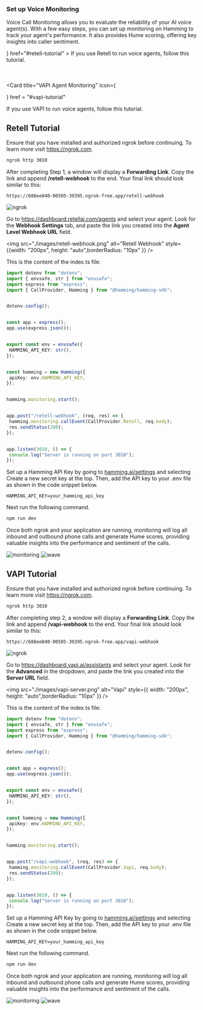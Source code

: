 ### Set up Voice Monitoring

Voice Call Monitoring allows you to evaluate the reliability of your AI voice agent(s). With a few easy steps, you can set up monitoring on Hamming to track your agent's performance. It also provides Hume scoring, offering key insights into caller sentiment.


<CardGroup cols={2}>
  <Card 
  title="Retell Agent Monitoring" 
  icon = {<svg width="50" height="50" viewBox="0 0 768 768" fill="none" xmlns="http://www.w3.org/2000/svg">
<rect width="50" height="50" fill="none"/>
<path fill-rule="evenodd" clip-rule="evenodd" d="M319.132 221.838C340.626 221.838 358.051 204.413 358.051 182.919C358.051 161.425 340.626 144 319.132 144C297.637 144 280.213 161.425 280.213 182.919C280.213 204.413 297.637 221.838 319.132 221.838ZM478.632 384C503.175 372.719 520.216 347.917 520.216 319.136C520.216 279.729 488.271 247.784 448.865 247.784C420.085 247.784 395.284 264.824 384.002 289.366C372.72 264.824 347.919 247.784 319.138 247.784C279.732 247.784 247.787 279.729 247.787 319.136C247.787 347.917 264.829 372.719 289.372 384C264.829 395.282 247.787 420.083 247.787 448.865C247.787 488.271 279.732 520.216 319.138 520.216C347.919 520.216 372.72 503.176 384.002 478.635C395.284 503.176 420.085 520.216 448.865 520.216C488.271 520.216 520.216 488.271 520.216 448.865C520.216 420.083 503.175 395.282 478.632 384ZM384.002 419.095C391.119 403.613 403.616 391.117 419.098 384C403.616 376.884 391.119 364.387 384.002 348.905C376.884 364.387 364.387 376.884 348.905 384C364.387 391.117 376.884 403.613 384.002 419.095ZM474.81 182.919C474.81 197.248 463.193 208.865 448.864 208.865C434.534 208.865 422.918 197.248 422.918 182.919C422.918 168.589 434.534 156.973 448.864 156.973C463.193 156.973 474.81 168.589 474.81 182.919ZM182.919 345.08C197.248 345.08 208.865 333.464 208.865 319.134C208.865 304.805 197.248 293.188 182.919 293.188C168.589 293.188 156.973 304.805 156.973 319.134C156.973 333.464 168.589 345.08 182.919 345.08ZM345.083 585.08C345.083 599.409 333.467 611.026 319.137 611.026C304.808 611.026 293.191 599.409 293.191 585.08C293.191 570.75 304.808 559.134 319.137 559.134C333.467 559.134 345.083 570.75 345.083 585.08ZM585.083 474.81C599.412 474.81 611.029 463.193 611.029 448.864C611.029 434.534 599.412 422.918 585.083 422.918C570.753 422.918 559.137 434.534 559.137 448.864C559.137 463.193 570.753 474.81 585.083 474.81ZM202.384 182.918C202.384 193.666 193.671 202.378 182.924 202.378C172.177 202.378 163.465 193.666 163.465 182.918C163.465 172.171 172.177 163.459 182.924 163.459C193.671 163.459 202.384 172.171 202.384 182.918ZM182.924 604.542C193.671 604.542 202.384 595.83 202.384 585.083C202.384 574.335 193.671 565.623 182.924 565.623C172.177 565.623 163.465 574.335 163.465 585.083C163.465 595.83 172.177 604.542 182.924 604.542ZM604.542 585.083C604.542 595.83 595.83 604.542 585.083 604.542C574.335 604.542 565.623 595.83 565.623 585.083C565.623 574.335 574.335 565.623 585.083 565.623C595.83 565.623 604.542 574.335 604.542 585.083ZM585.083 202.378C595.83 202.378 604.542 193.666 604.542 182.918C604.542 172.171 595.83 163.459 585.083 163.459C574.335 163.459 565.623 172.171 565.623 182.918C565.623 193.666 574.335 202.378 585.083 202.378ZM487.783 585.08C487.783 606.574 470.359 623.999 448.864 623.999C427.37 623.999 409.945 606.574 409.945 585.08C409.945 563.586 427.37 546.161 448.864 546.161C470.359 546.161 487.783 563.586 487.783 585.08ZM585.083 358.054C606.577 358.054 624.002 340.629 624.002 319.135C624.002 297.64 606.577 280.216 585.083 280.216C563.589 280.216 546.164 297.64 546.164 319.135C546.164 340.629 563.589 358.054 585.083 358.054ZM221.838 448.867C221.838 470.361 204.413 487.786 182.919 487.786C161.425 487.786 144 470.361 144 448.867C144 427.373 161.425 409.948 182.919 409.948C204.413 409.948 221.838 427.373 221.838 448.867Z" fill="white"/>
</svg>}
  href="#retell-tutorial"
>
If you use Retell to run voice agents, follow this tutorial.
  </Card>

  <Card 
  title="VAPI Agent Monitoring" 
  icon={<svg version="1.0" xmlns="http://www.w3.org/2000/svg"
 width="50" height="50" viewBox="0 0 1700.000000 2700.000000"
 preserveAspectRatio="xMidYMid meet">

<g transform="translate(0.000000,1284.000000) scale(0.100000,-0.100000)"
fill="#ffffff" stroke="none">
<path d="M2875 6140 c467 -39 962 -245 1277 -531 116 -104 318 -326 370 -405
117 -176 356 -643 677 -1319 216 -453 290 -607 651 -1342 248 -504 311 -597
453 -668 104 -52 171 -26 312 120 97 101 108 120 454 825 352 715 856 1718
944 1880 142 260 158 284 321 480 224 269 479 481 731 609 255 128 475 189
812 226 178 19 275 19 483 0 273 -25 398 -44 545 -81 224 -57 374 -125 550
-250 157 -112 202 -149 364 -302 272 -258 362 -374 501 -647 132 -258 168
-377 189 -622 14 -152 14 -391 1 -503 -16 -135 -84 -406 -140 -557 -82 -218
38 29 -1800 -3688 -2035 -4116 -2219 -4484 -2276 -4575 -174 -273 -428 -531
-713 -724 -109 -74 -354 -197 -460 -230 -211 -67 -553 -129 -706 -128 -130 0
-493 46 -619 78 -196 49 -514 192 -669 300 -253 177 -473 401 -637 650 -93
141 -391 740 -1387 2794 -140 289 -403 824 -583 1190 -180 366 -357 726 -393
800 -91 191 -944 1942 -1224 2515 -427 870 -505 1042 -558 1227 -56 192 -70
308 -70 593 0 249 10 368 40 476 9 30 25 90 36 134 12 44 39 121 60 172 21 51
39 99 39 106 0 8 15 38 34 65 18 28 36 62 40 76 17 68 238 355 383 497 194
190 303 271 525 391 266 143 506 241 748 305 288 76 409 87 695 63z"/>
</g>
</svg>}
  href = "#vapi-tutorial"
>
If you use VAPI to run voice agents, follow this tutorial.
</Card>


</CardGroup>



## Retell Tutorial

<Note> 

Ensure that you have installed and authorized ngrok before continuing. To learn more visit https://ngrok.com.

</Note>

<Steps>


 <Step title="Start ngrok" >

  ```bash
ngrok http 3010
```
 
  </Step>

<Step title="Set up Retell AI Webhook">

After completing Step 1, a window will display a **Forwarding Link**. Copy the link and append **/retell-webhook** to the end. Your final link should look similar to this:

```
https://688ee840-00505-39395.ngrok-free.app/retell-webhook
```


<Accordion icon="terminal" title="Finding Your Forwarding Link">
<img src="./images/ngrok-setup-screen.png" alt="ngrok" style={{ width: "400", height: "auto",borderRadius: "10px" }} />
</Accordion>



Go to https://dashboard.retellai.com/agents and select your agent. Look for the **Webhook Settings** tab, and paste the link you created into the **Agent Level Webhook URL** field.


<img src="./images/retell-webhook.png" alt="Retell Webhook" style={{width: "200px", height: "auto",borderRadius: "10px" }} />

  </Step>

<Step title="Create a Node.js server that handles the webhook request">

This is the content of the index.ts file:

```typescript
import dotenv from "dotenv";
import { envsafe, str } from "envsafe";
import express from "express";
import { CallProvider, Hamming } from "@hamming/hamming-sdk";


dotenv.config();


const app = express();
app.use(express.json());


export const env = envsafe({
 HAMMING_API_KEY: str(),
});


const hamming = new Hamming({
 apiKey: env.HAMMING_API_KEY,
});


hamming.monitoring.start();


app.post("/retell-webhook", (req, res) => {
 hamming.monitoring.callEvent(CallProvider.Retell, req.body);
 res.sendStatus(200);
});


app.listen(3010, () => {
 console.log("Server is running on port 3010");
});
```

  </Step>


<Step title="Set up your .env file" >


Set up a Hamming API Key by going to [hamming.ai/settings](https://app.hamming.ai/settings) and selecting Create a new secret key at the top. Then, add the API key to your .env file as shown in the code snippet below.

```
HAMMING_API_KEY=your_hamming_api_key
```

Next run the following command.

```bash
npm run dev
```

  </Step>

<Step title="Track Monitoring Page" >


Once both ngrok and your application are running, monitoring will log all inbound and outbound phone calls and generate Hume scores, providing valuable insights into the performance and sentiment of the calls.

<Accordion icon="phone" title="Monitoring Page">

<div style={{ display: "flex", justifyContent: "space-between" }}>
 <img src="./images/monitoring-screen.png" alt="monitoring" style={{ width: "90%", height: "auto",borderRadius: "10px" }} />
<img src="./images/wave-form.png" alt="wave" style={{ width: "70%", height: "auto",borderRadius: "10px" }} />
</div>
</Accordion>

  </Step>

</Steps>

## VAPI Tutorial

<Note> 

Ensure that you have installed and authorized ngrok before continuing. To learn more visit https://ngrok.com.

</Note>

<Steps>



 <Step title="Start ngrok" >

  ```bash
ngrok http 3010
```
 
  </Step>

<Step title="Set up VAPI AI Webhook">

After completing step 2, a window will display a **Forwarding Link**. Copy the link and append **/vapi-webhook** to the end. Your final link should look similar to this:

```
https://688ee840-00505-39395.ngrok-free.app/vapi-webhook
```


<Accordion icon="terminal" title="Finding Your Forwarding Link">
<img src="./images/ngrok-setup-screen.png" alt="ngrok" style={{ width: "200px", height: "auto",borderRadius: "10px" }} />
</Accordion>



Go to https://dashboard.vapi.ai/assistants and select your agent. Look for the **Advanced** in the dropdown, and paste the link you created into the **Server URL** field.

<img src="./images/vapi-server.png" alt="Vapi" style={{ width: "200px", height: "auto",borderRadius: "10px" }} />

  </Step>

<Step title="Create a Node.js server that handles the webhook request">

This is the content of the index.ts file:

```typescript
import dotenv from "dotenv";
import { envsafe, str } from "envsafe";
import express from "express";
import { CallProvider, Hamming } from "@hamming/hamming-sdk";


dotenv.config();


const app = express();
app.use(express.json());


export const env = envsafe({
 HAMMING_API_KEY: str(),
});


const hamming = new Hamming({
 apiKey: env.HAMMING_API_KEY,
});


hamming.monitoring.start();


app.post("/vapi-webhook", (req, res) => {
 hamming.monitoring.callEvent(CallProvider.Vapi, req.body);
 res.sendStatus(200);
});


app.listen(3010, () => {
 console.log("Server is running on port 3010");
});
```

  </Step>


<Step title="Set up your .env file" >


Set up a Hamming API Key by going to [hamming.ai/settings](https://app.hamming.ai/settings) and selecting Create a new secret key at the top. Then, add the API key to your .env file as shown in the code snippet below.

```
HAMMING_API_KEY=your_hamming_api_key
```

Next run the following command.

```bash
npm run dev
```

  </Step>

<Step title="Track Monitoring Page" >


Once both ngrok and your application are running, monitoring will log all inbound and outbound phone calls and generate Hume scores, providing valuable insights into the performance and sentiment of the calls.

<Accordion icon="phone" title="Monitoring Page">
<img src="./images/monitoring-screen.png" alt="monitoring" style={{ width: "200px", height: "auto",borderRadius: "10px" }} />
<img src="./images/wave-form.png" alt="wave" style={{ width: "200px", height: "auto",borderRadius: "10px" }} />

</Accordion>

  </Step>

</Steps>

